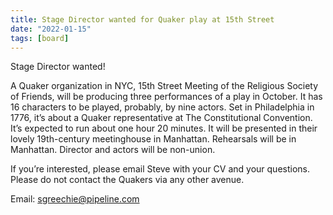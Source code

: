 ```yaml
---
title: Stage Director wanted for Quaker play at 15th Street
date: "2022-01-15"
tags: [board]
---
```


Stage Director wanted!

A Quaker organization in NYC, 15th Street Meeting of the Religious Society of Friends, will be producing three performances of a play in October. It has 16 characters to be played, probably, by nine actors. Set in Philadelphia in 1776, it’s about a Quaker representative at The Constitutional Convention. It’s expected to run about one hour 20 minutes. It will be presented in their lovely 19th-century meetinghouse in Manhattan. Rehearsals will be in Manhattan. Director and actors will be non-union.

If you’re interested, please email Steve with your CV and your questions. Please do not contact the Quakers via any other avenue.

Email: sgreechie@pipeline.com
